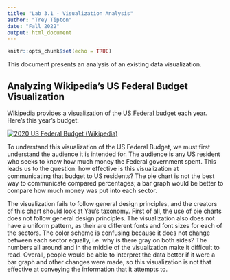 ```yaml
---
title: "Lab 3.1 - Visualization Analysis"
author: "Trey Tipton"
date: "Fall 2022"
output: html_document
---
```


```r
knitr::opts_chunk$set(echo = TRUE)
```

This document presents an analysis of an existing data visualization.

## Analyzing Wikipedia's US Federal Budget Visualization

Wikipedia provides a visualization of the [US Federal budget](https://en.wikipedia.org/wiki/United_States_federal_budget) each year. Here's this year's budget:

[![2020 US Federal Budget (Wikipedia)](https://cs.calvin.edu/courses/info/601/resources/images/2020_US_Federal_Budget_Infographic.png)](https://upload.wikimedia.org/wikipedia/commons/f/fb/2020_US_Federal_Budget_Infographic.png)

To understand this visualization of the US Federal Budget, we must first understand the audience it is intended for. The audience is any US resident who seeks to know how much money the Federal government spent. This leads us to the question: how effective is this visualization at communicating that budget to US residents? The pie chart is not the best way to communicate compared percentages; a bar graph would be better to compare how much money was put into each sector.

The visualization fails to follow general design principles, and the creators of this chart should look at Yau's taxonomy. First of all, the use of pie charts does not follow general design principles. The visualization also does not have a uniform pattern, as their are different fonts and font sizes for each of the sectors. The color scheme is confusing because it does not change between each sector equally, i.e. why is there gray on both sides? The numbers all around and in the middle of the visualization make it difficult to read. Overall, people would be able to interpret the data better if it were a bar graph and other changes were made, so this visualization is not that effective at conveying the information that it attempts to.